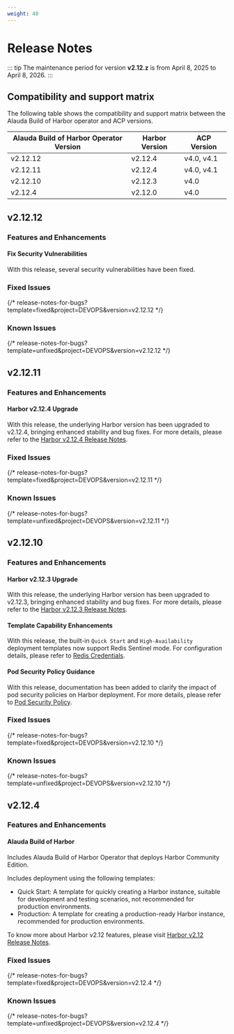 ```yaml
---
weight: 40
---
```



# Release Notes

::: tip
The maintenance period for version **v2.12.z**  is from April 8, 2025 to April 8, 2026.
:::

## Compatibility and support matrix

The following table shows the compatibility and support matrix between the Alauda Build of Harbor operator and ACP versions.

| Alauda Build of Harbor Operator Version | Harbor Version | ACP Version |
|-----------------------------------------|----------------|-------------|
| v2.12.12                                | v2.12.4        | v4.0, v4.1  |
| v2.12.11                                | v2.12.4        | v4.0, v4.1  |
| v2.12.10                                | v2.12.3        | v4.0        |
| v2.12.4                                 | v2.12.0        | v4.0        |

## v2.12.12

### Features and Enhancements

#### Fix Security Vulnerabilities

With this release, several security vulnerabilities have been fixed.

### Fixed Issues

{/* release-notes-for-bugs?template=fixed&project=DEVOPS&version=v2.12.12 */}

### Known Issues

{/* release-notes-for-bugs?template=unfixed&project=DEVOPS&version=v2.12.12 */}

## v2.12.11

### Features and Enhancements

#### Harbor v2.12.4 Upgrade

With this release, the underlying Harbor version has been upgraded to v2.12.4, bringing enhanced stability and bug fixes. For more details, please refer to the [Harbor v2.12.4 Release Notes](https://github.com/goharbor/harbor/releases/tag/v2.12.4).

### Fixed Issues

{/* release-notes-for-bugs?template=fixed&project=DEVOPS&version=v2.12.11 */}

### Known Issues

{/* release-notes-for-bugs?template=unfixed&project=DEVOPS&version=v2.12.11 */}

## v2.12.10

### Features and Enhancements

#### Harbor v2.12.3 Upgrade

With this release, the underlying Harbor version has been upgraded to v2.12.3, bringing enhanced stability and bug fixes. For more details, please refer to the [Harbor v2.12.3 Release Notes](https://github.com/goharbor/harbor/releases/tag/v2.12.3).

#### Template Capability Enhancements

With this release, the built-in `Quick Start` and `High-Availability` deployment templates now support Redis Sentinel mode. For configuration details, please refer to [Redis Credentials](../install/02_harbor_credential.md).

#### Pod Security Policy Guidance

With this release, documentation has been added to clarify the impact of pod security policies on Harbor deployment. For more details, please refer to [Pod Security Policy](../install/03_harbor_deploy.md#pod-security-policy).

### Fixed Issues

{/* release-notes-for-bugs?template=fixed&project=DEVOPS&version=v2.12.10 */}

### Known Issues

{/* release-notes-for-bugs?template=unfixed&project=DEVOPS&version=v2.12.10 */}

## v2.12.4

### Features and Enhancements

#### Alauda Build of Harbor

Includes Alauda Build of Harbor Operator that deploys Harbor Community Edition.

Includes deployment using the following templates:

- Quick Start: A template for quickly creating a Harbor instance, suitable for development and testing scenarios, not recommended for production environments.
- Production: A template for creating a production-ready Harbor instance, recommended for production environments.

To know more about Harbor v2.12 features, please visit [Harbor v2.12 Release Notes](https://github.com/goharbor/harbor/releases/tag/v2.12.0).


### Fixed Issues

{/* release-notes-for-bugs?template=fixed&project=DEVOPS&version=v2.12.4 */}

### Known Issues

{/* release-notes-for-bugs?template=unfixed&project=DEVOPS&version=v2.12.4 */}